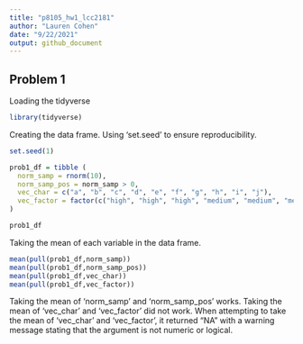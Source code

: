 ```yaml
---
title: "p8105_hw1_lcc2181"
author: "Lauren Cohen"
date: "9/22/2021"
output: github_document
---
```


## Problem 1

Loading the tidyverse

```r
library(tidyverse)
```

Creating the data frame. Using 'set.seed' to ensure reproducibility.

```r
set.seed(1)

prob1_df = tibble (
  norm_samp = rnorm(10),
  norm_samp_pos = norm_samp > 0,
  vec_char = c("a", "b", "c", "d", "e", "f", "g", "h", "i", "j"),
  vec_factor = factor(c("high", "high", "high", "medium", "medium", "medium", "low", "low", "low", "low"))
)

prob1_df
```

Taking the mean of each variable in the data frame.

```r
mean(pull(prob1_df,norm_samp))
mean(pull(prob1_df,norm_samp_pos))
mean(pull(prob1_df,vec_char))
mean(pull(prob1_df,vec_factor))
```
Taking the mean of 'norm_samp' and 'norm_samp_pos' works. Taking the mean of 'vec_char' and 'vec_factor' did not work. When attempting to take the mean of 'vec_char' and 'vec_factor', it returned "NA" with a warning message stating that the argument is not numeric or logical.

